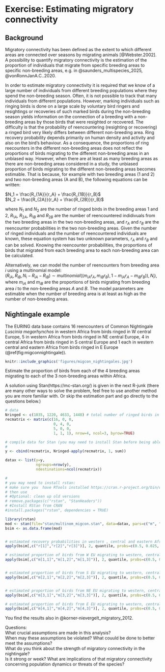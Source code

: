 # Exercise: Estimating migratory connectivity {#migcon}

## Background

Migratory connectivity has been defined as the extent to which different areas are connected over seasons by migrating animals [@Webster.2002]. A possibility to quantify migratory connectivity is the estimation of the proportion of individuals that migrate from specific breeding areas to specific non-breeding areas, e.g. in @saunders_multispecies_2025, @vonRonnJanA.C..2020.

In order to estimate migratory connectivity it is required that we know of a large number of individuals from different breeding populations where they spend the non-breeding season. Often, it is not possible to track that many individuals from different populations. However, marking individuals such as ringing birds is done on a large scale by voluntary bird ringers and resightings or recoveries of such marked birds during the non-breeding season yields information on the connection of a breeding with a non-breeding areas by those birds that were resighted or recovered. The difficulty is that the probability of reencountering (resighting or recovering) a ringed bird very likely differs between different non-breeding area. Ring recovery probability depends primarily on human density and activity and also on the bird's behaviour. As a consequence, the proportions of ring reecounters in the different non-breeding areas does not reflect the proportions of birds migrating to the different non-breeding areas in an unbiased way. However, when there are at least as many breeding areas as there are non-breeding areas considered in a study, the unbiased proportion of birds migrating to the different non-breeding areas becomes estimable. That is because, for example with two breeding areas (1 and 2) and two non-breeding areas (A and B), the following equations can be written:  

$N_1 = \frac{R_{1A}}{r_A} + \frac{R_{1B}}{r_B}$  
$N_2 = \frac{R_{2A}}{r_A} + \frac{R_{2B}}{r_B}$  

where $N_1$ and $N_2$ are the number of ringed birds in the breeding areas 1 and 2, $R_{1A}$, $R_{2A}$, $R_{1B}$ and $R_{2B}$ are the number of reencountered indidivuals from the two breeding areas in the two non-breeding areas, and $r_A$ and $r_B$ are the reencounter probabilities in the two non-breeding areas. Given the number of ringed individuals and the number of reencountered individuals are known, these equation system has two unknown parameters, $r_A$ and $r_B$ and can be solved. Knowing the reencounter probabilities, the proportions of birds that migrated from each breeding area to each non-breeding area can be calculated.

Alternatively, we can model the number of reencounters from breeding area $i$ using a multinomial model:  
$(R_{iA}, R_{iB}, N_i -R_{iA} -R_{iB}) \sim multinomial((m_{iA}r_A, m_{iB}r_B),  1-m_{iA}r_A-m_{iB}r_B)), N_i)$, where $m_{iA}$ and $m_{iB}$  are the proportions of birds migrating from breeding area $i$ to the non-breeding areas $A$ and $B$. The model parameters are estimable when the number of breeding area is at least as high as the number of non-breeding areas. 


## Nightingale example

The EURING data base contains 16 reencounters of Common Nightingale *Luscinia megarhynchos* in western Africa from birds ringed in W central Europe, 5 in western Africa from birds ringed in NE central Europe, 4 in central Africa from birds ringed in S central Europe and 1 each in western central and eastern Africa from birds ringed in E Europe (\@ref(fig:migconnightingale)).


```r

knitr::include_graphics('figures/migcon_nightingales.jpg')

```


Estimate the proportion of birds from each of the 4 breeding areas migrating to each of the 3 non-breeding areas within Africa.  

A solution using Stan(https://mc-stan.org/) is given in the next R-junk (there are many other ways to solve the problem, feel free to use another method you are more familiar with. Or skip the estimation part and go directly to the questions below.) 

```r
# data
Nringed <- c(1035, 1220, 4633, 1448) # total number of ringed birds in W central Europe, S central Europe, NE central Europe and E Europe
recmatrix <- matrix(c(16, 0, 0,  
                      0, 4, 0,
                      5, 0, 0,
                      1, 1, 1), nrow=4, ncol=3, byrow=TRUE)

# compile data for Stan (you may need to install Stan before being able to run the next code)
# 
y <- cbind(recmatrix, Nringed-apply(recmatrix, 1, sum))

datax <- list(y=y,
              ngroups=nrow(y),
              ndestinations=ncol(recmatrix))

# 
# you may need to install rstan:
# make sure you  have RTools installed https://cran.r-project.org/bin/windows/Rtools/
# then use 
# #Optional: clean up old versions
# remove.packages(c("rstan", "StanHeaders"))
# #Install RStan from CRAN
#install.packages("rstan", dependencies = TRUE)

library(rstan)  
mod <- stan(file="stan/multinom_migcon.stan", data=datax, pars=c("m", "r"))
bsim <- as.data.frame(mod)


# estimated recovery probabilities in western , central and eastern Africa
apply(bsim[,c("r[1]","r[2]","r[3]")], 2, quantile, probs=c(0.5, 0.025, 0.975))

# estimated proportion of birds from W EU migrating to western, central and eastern Africa 
apply(bsim[,c("m[1,1]","m[1,2]","m[1,3]")], 2, quantile, probs=c(0.5, 0.025, 0.975))


# estimated proportion of birds from S EU migrating to western, central and eastern Africa 
apply(bsim[,c("m[2,1]","m[2,2]","m[2,3]")], 2, quantile, probs=c(0.5, 0.025, 0.975))


# estimated proportion of birds from NE EU migrating to western, central and eastern Africa 
apply(bsim[,c("m[3,1]","m[3,2]","m[3,3]")], 2, quantile, probs=c(0.5, 0.025, 0.975))

# estimated proportion of birds from E EU migrating to western, central and eastern Africa 
apply(bsim[,c("m[4,1]","m[4,2]","m[4,3]")], 2, quantile, probs=c(0.5, 0.025, 0.975))

```


You find the results also in @korner-nievergelt_migratory_2012.   

Questions:  
What crucial assumptions are made in this analysis?  
When may these assumptions be violated? What couuld be done to better meet the assumptions?  
What do you think about the strength of migratory connectivity in the nightingale?   
Is it strong or week? What are implications of that migratory connectivity concerning population dynamics or threats of the species?
